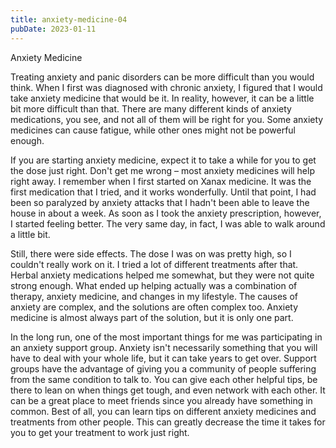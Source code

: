 ```yaml
---
title: anxiety-medicine-04
pubDate: 2023-01-11
---
```


Anxiety Medicine

Treating anxiety and panic disorders can be more difficult than you would think. When I first was diagnosed with chronic anxiety, I figured that I would take anxiety medicine that would be it. In reality, however, it can be a little bit more difficult than that. There are many different kinds of anxiety medications, you see, and not all of them will be right for you. Some anxiety medicines can cause fatigue, while other ones might not be powerful enough.

If you are starting anxiety medicine, expect it to take a while for you to get the dose just right. Don't get me wrong – most anxiety medicines will help right away. I remember when I first started on Xanax medicine. It was the first medication that I tried, and it works wonderfully. Until that point, I had been so paralyzed by anxiety attacks that I hadn't been able to leave the house in about a week. As soon as I took the anxiety prescription, however, I started feeling better. The very same day, in fact, I was able to walk around a little bit.

Still, there were side effects. The dose I was on was pretty high, so I couldn't really work on it. I tried a lot of different treatments after that. Herbal anxiety medications helped me somewhat, but they were not quite strong enough. What ended up helping actually was a combination of therapy, anxiety medicine, and changes in my lifestyle. The causes of anxiety are complex, and the solutions are often complex too. Anxiety medicine is almost always part of the solution, but it is only one part.

In the long run, one of the most important things for me was participating in an anxiety support group. Anxiety isn't necessarily something that you will have to deal with your whole life, but it can take years to get over. Support groups have the advantage of giving you a community of people suffering from the same condition to talk to. You can give each other helpful tips, be there to lean on when things get tough, and even network with each other. It can be a great place to meet friends since you already have something in common. Best of all, you can learn tips on different anxiety medicines and treatments from other people. This can greatly decrease the time it takes for you to get your treatment to work just right.